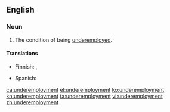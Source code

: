 ==English==

===Noun===
{{en-noun|-}}

# The condition of being [[underemployed]].

====Translations====
{{trans-top|condition of being underemployed}}
* Finnish: {{t|fi|alityöllisyys}}, {{t|fi|vajaatyöllisyys}}
{{trans-mid}}
* Spanish: {{t+|es|subempleo|m}}
{{trans-bottom}}

[[ca:underemployment]]
[[el:underemployment]]
[[ko:underemployment]]
[[kn:underemployment]]
[[ta:underemployment]]
[[vi:underemployment]]
[[zh:underemployment]]